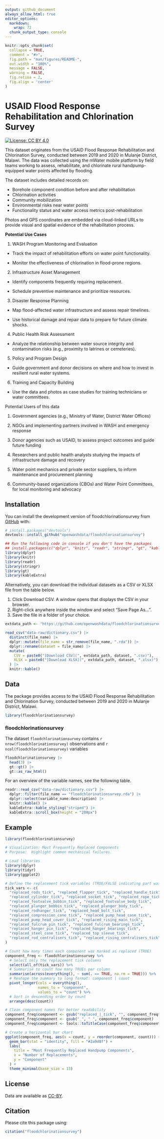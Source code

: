 ```yaml
---
output: github_document
always_allow_html: true
editor_options: 
  markdown: 
    wrap: 72
  chunk_output_type: console
---
```


<!-- README.md is generated from README.Rmd. Please edit that file -->

```r
knitr::opts_chunk$set(
  collapse = TRUE,
  comment = "#>",
  fig.path = "man/figures/README-",
  out.width = "100%",
  message = FALSE,
  warning = FALSE,
  fig.retina = 2,
  fig.align = 'center'
)
```

# USAID Flood Response Rehabilitation and Chlorination Survey

<!-- badges: start -->

[![License: CC BY
4.0](https://img.shields.io/badge/License-CC_BY_4.0-lightgrey.svg)](https://creativecommons.org/licenses/by/4.0/)

<!-- badges: end -->

This dataset originates from the USAID Flood Response Rehabilitation and
Chlorination Survey, conducted between 2019 and 2020 in Mulanje
District, Malawi. The data was collected using the mWater mobile
platform by field teams working to assess, rehabilitate, and chlorinate
rural handpump-equipped water points affected by flooding.

The dataset includes detailed records on:

-   Borehole component condition before and after rehabilitation
-   Chlorination activities
-   Community mobilization
-   Environmental risks near water points
-   Functionality status and water access metrics post-rehabilitation

Photos and GPS coordinates are embedded via cloud-linked URLs to provide
visual and spatial evidence of the rehabilitation process.

**Potential Use Cases**

1.  WASH Program Monitoring and Evaluation

-   Track the impact of rehabilitation efforts on water point
    functionality.

-   Monitor the effectiveness of chlorination in flood-prone regions.

2.  Infrastructure Asset Management

-   Identify components frequently requiring replacement.

-   Schedule preventive maintenance and prioritize resources.

3.  Disaster Response Planning

-   Map flood-affected water infrastructure and assess repair timelines.

-   Use historical damage and repair data to prepare for future climate
    shocks.

4.  Public Health Risk Assessment

-   Analyze the relationship between water source integrity and
    contamination risks (e.g., proximity to latrines or cemeteries).

5.  Policy and Program Design

-   Guide government and donor decisions on where and how to invest in
    resilient rural water systems.

6.  Training and Capacity Building

-   Use the data and photos as case studies for training technicians or
    water committees.

Potential Users of this data

1. Government agencies (e.g., Ministry of Water, District Water
Offices)

2.  NGOs and implementing partners involved in WASH and emergency
    response

3.  Donor agencies such as USAID, to assess project outcomes and guide
    future funding

4.  Researchers and public health analysts studying the impacts of
    infrastructure damage and recovery

5.  Water point mechanics and private sector suppliers, to inform
    maintenance and procurement planning

6.  Community-based organizations (CBOs) and Water Point Committees, for
    local monitoring and advocacy

## Installation

You can install the development version of floodchlorinationsurvey from
[GitHub](https://github.com/) with:

``` r
# install.packages("devtools")
devtools::install_github("openwashdata/floodchlorinationsurvey")
```

```r
## Run the following code in console if you don't have the packages
## install.packages(c("dplyr", "knitr", "readr", "stringr", "gt", "kableExtra"))
library(dplyr)
library(knitr)
library(readr)
library(stringr)
library(gt)
library(kableExtra)
```

Alternatively, you can download the individual datasets as a CSV or XLSX
file from the table below.

1.  Click Download CSV. A window opens that displays the CSV in your
    browser.
2.  Right-click anywhere inside the window and select "Save Page As...".
3.  Save the file in a folder of your choice.

```r

extdata_path <- "https://github.com/openwashdata/floodchlorinationsurvey/raw/main/inst/extdata/"

read_csv("data-raw/dictionary.csv") |> 
  distinct(file_name) |> 
  dplyr::mutate(file_name = str_remove(file_name, ".rda")) |> 
  dplyr::rename(dataset = file_name) |> 
  mutate(
    CSV = paste0("[Download CSV](", extdata_path, dataset, ".csv)"),
    XLSX = paste0("[Download XLSX](", extdata_path, dataset, ".xlsx)")
  ) |> 
  knitr::kable()

```

## Data

The package provides access to the USAID Flood Response Rehabilitation and Chlorination Survey, conducted between 2019 and 2020 in Mulanje District, Malawi.

```r
library(floodchlorinationsurvey)
```

### floodchlorinationsurvey

The dataset `floodchlorinationsurvey` contains 
`r nrow(floodchlorinationsurvey)` observations and
`r ncol(floodchlorinationsurvey)` variables

```r
floodchlorinationsurvey |> 
  head(3) |> 
  gt::gt() |>
  gt::as_raw_html()
```

For an overview of the variable names, see the following table.

```r
readr::read_csv("data-raw/dictionary.csv") |>
  dplyr::filter(file_name == "floodchlorinationsurvey.rda") |>
  dplyr::select(variable_name:description) |> 
  knitr::kable() |> 
  kableExtra::kable_styling("striped") |> 
  kableExtra::scroll_box(height = "200px")
```

## Example

```r
library(floodchlorinationsurvey)

# Visualization: Most Frequently Replaced Components
# Purpose:  Highlight common mechanical failures. 

# Load libraries
library(dplyr)
library(tidyr)
library(ggplot2)

# Define the replacement tick variables (TRUE/FALSE indicating part was replaced)
tick_vars <- c(
  "replaced_rods_tick", "replaced_flapper_tick", "replaced_handle_tick",
  "replaced_cylinder_tick", "replaced_socket_tick", "replaced_rope_tick",
  "replaced_footvalve_bobbin_tick", "replaced_footvalve_body_tick",
  "replaced_plunger_bobbin_tick", "replaced_plunger_body_tick",
  "replaced_rodhanger_tick", "replaced_head_bolt_tick",
  "replaced_compression_cone_tick", "replaced_pump_head_case_tick",
  "replaced_pump_head_cover_tick", "replaced_rising_main_tick",
  "replaced_fulcrum_pin_tick", "replaced_fulcrum_bearings_tick",
  "replaced_hanger_pin_tick", "replaced_hanger_bearings_tick",
  "replaced_steel_cone_tick", "replaced_top_sleeve_tick",
  "replaced_rod_centralisers_tick", "replaced_rising_centralisers_tick"
)

# Count how many times each component was marked as replaced (TRUE)
component_freq <- floodchlorinationsurvey %>%
  # Select only the replacement tick columns
  select(all_of(tick_vars)) %>%
  # Summarise to count how many TRUEs per column
  summarise(across(everything(), ~ sum(. == TRUE, na.rm = TRUE))) %>%
  # Reshape the summary to long format: component | count
  pivot_longer(cols = everything(), 
               names_to = "component", 
               values_to = "count") %>%
  # Sort in descending order by count
  arrange(desc(count))

# Clean component names for better readability
component_freq$component <- gsub("replaced_|_tick", "", component_freq$component)  # Remove prefixes/suffixes
component_freq$component <- gsub("_", " ", component_freq$component)               # Replace underscores with spaces
component_freq$component <- tools::toTitleCase(component_freq$component)           # Capitalize each word

# Create a horizontal bar chart
ggplot(component_freq, aes(x = count, y = reorder(component, count))) +
  geom_bar(stat = "identity", fill = "#2a9d8f") +  
  labs(
    title = "Most Frequently Replaced Handpump Components",
    x = "Number of Replacements",
    y = "Component"
  ) +
  theme_minimal(base_size = 13) 
```

## License

Data are available as
[CC-BY](https://github.com/openwashdata/floodchlorinationsurvey/blob/main/LICENSE.md).

## Citation

Please cite this package using:

```r
citation("floodchlorinationsurvey")
```
